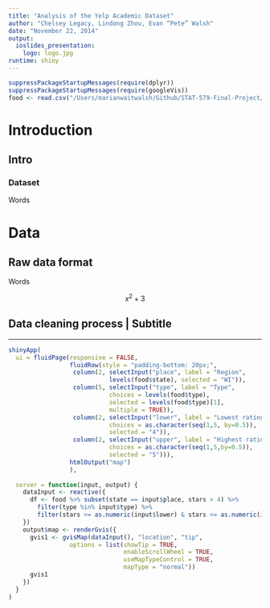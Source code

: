 ```yaml
---
title: "Analysis of the Yelp Academic Dataset"
author: "Chelsey Legacy, Lindong Zhou, Evan “Pete” Walsh"
date: "November 22, 2014"
output: 
  ioslides_presentation:
    logo: logo.jpg
runtime: shiny
---
```


```r
suppressPackageStartupMessages(require(dplyr))
suppressPackageStartupMessages(require(googleVis))
food <- read.csv("/Users/marianwaitwalsh/Github/STAT-579-Final-Project/Data/Restaurants/food.csv")
```

# Introduction

## Intro

### Dataset

Words

# Data

## Raw data format

Words

$$x^{2} + 3$$

## Data cleaning process | Subtitle


----

```r
shinyApp(
  ui = fluidPage(responsive = FALSE,
                 fluidRow(style = "padding-bottom: 20px;",
                  column(2, selectInput("place", label = "Region", 
                            levels(food$state), selected = "WI")),
                  column(5, selectInput("type", label = "Type",
                            choices = levels(food$type), 
                            selected = levels(food$type)[1],
                            multiple = TRUE)),
                  column(2, selectInput("lower", label = "Lowest rating",
                            choices = as.character(seq(1,5, by=0.5)),
                            selected = "4")),
                  column(2, selectInput("upper", label = "Highest rating",
                            choices = as.character(seq(1,5,by=0.5)),
                            selected = "5"))),
                 htmlOutput("map")
                 ),
  
  server = function(input, output) {
    dataInput <- reactive({
      df <- food %>% subset(state == input$place, stars > 4) %>%
        filter(type %in% input$type) %>%
        filter(stars >= as.numeric(input$lower) & stars <= as.numeric(input$upper))
    })
    output$map <- renderGvis({
      gvis1 <- gvisMap(dataInput(), "location", "tip",
                 options = list(showTip = TRUE, 
                                enableScrollWheel = TRUE,
                                useMapTypeControl = TRUE,
                                mapType = "normal"))
      gvis1
    })
  }
)
```


